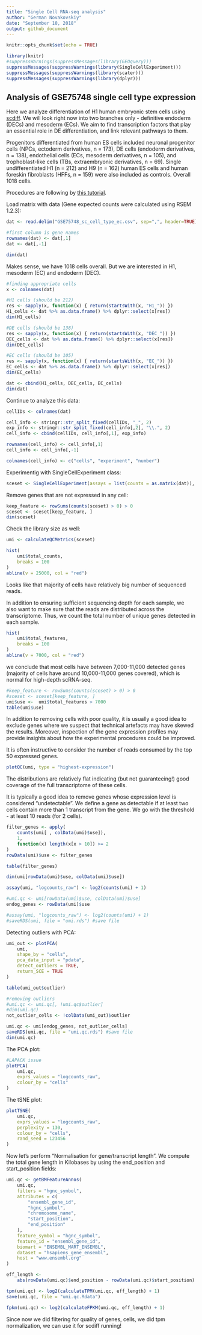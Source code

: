 ```yaml
---
title: "Single Cell RNA-seq analysis"
author: "German Novakovskiy"
date: "September 10, 2018"
output: github_document
---
```


```r
knitr::opts_chunk$set(echo = TRUE)
```
```r
library(knitr)
#suppressWarnings(suppressMessages(library(GEOquery)))
suppressMessages(suppressWarnings(library(SingleCellExperiment)))
suppressMessages(suppressWarnings(library(scater)))
suppressMessages(suppressWarnings(library(dplyr)))
```

## Analysis of GSE75748 single cell type expression

Here we analyze differentiation of H1 human embryonic stem cells using [scdiff](https://github.com/phoenixding/scdiff). We will look right now into two branches only - definitive endoderm (DECs) and mesoderm (ECs). We aim to find transcription factors that play an essential role in DE differentiation, and link relevant pathways to them. 

Progenitors differentiated from human ES cells included neuronal progenitor cells (NPCs, ectoderm derivatives, n = 173), DE cells (endoderm derivatives, n = 138), endothelial cells (ECs, mesoderm derivatives, n = 105), and trophoblast-like cells (TBs, extraembryonic derivatives, n = 69). Single undifferentiated H1 (n = 212) and H9 (n = 162) human ES cells and human foreskin fibroblasts (HFFs, n = 159) were also included as controls. Overall 1018 cells. 

Procedures are following by [this tutorial](https://hemberg-lab.github.io/scRNA.seq.course/tabula-muris.html). 

Load matrix with data (Gene expected counts were calculated using RSEM 1.2.3):
```r
dat <- read.delim("GSE75748_sc_cell_type_ec.csv", sep=",", header=TRUE)

#first column is gene names
rownames(dat) <- dat[,1]
dat <- dat[,-1]

dim(dat)
```

Makes sense, we have 1018 cells overall. But we are interested in H1, mesoderm (EC) and endoderm (DEC). 
```r
#finding appropriate cells
x <- colnames(dat)

#H1 cells (should be 212)
res <- sapply(x, function(x) { return(startsWith(x, "H1_")) })
H1_cells <- dat %>% as.data.frame() %>% dplyr::select(x[res])
dim(H1_cells)
```
```r
#DE cells (should be 138)
res <- sapply(x, function(x) { return(startsWith(x, "DEC_")) })
DEC_cells <- dat %>% as.data.frame() %>% dplyr::select(x[res])
dim(DEC_cells)
```
```r
#EC cells (should be 105)
res <- sapply(x, function(x) { return(startsWith(x, "EC_")) })
EC_cells <- dat %>% as.data.frame() %>% dplyr::select(x[res])
dim(EC_cells)
```
```r
dat <- cbind(H1_cells, DEC_cells, EC_cells)
dim(dat)
```

Continue to analyze this data:
```r
cellIDs <- colnames(dat)

cell_info <- stringr::str_split_fixed(cellIDs, "_", 2)
exp_info <- stringr::str_split_fixed(cell_info[,2], "\\.", 2)
cell_info <- cbind(cellIDs, cell_info[,1], exp_info)

rownames(cell_info) <- cell_info[,1]
cell_info <- cell_info[,-1]

colnames(cell_info) <- c("cells", "experiment", "number")
```

Experimentig with SingleCellExperiment class:
```r
sceset <- SingleCellExperiment(assays = list(counts = as.matrix(dat)), colData=cell_info)
```

Remove genes that are not expressed in any cell:
```r
keep_feature <- rowSums(counts(sceset) > 0) > 0
sceset <- sceset[keep_feature, ]
dim(sceset)
```

Check the library size as well:
```r
umi <- calculateQCMetrics(sceset)

hist(
    umi$total_counts,
    breaks = 100
)
abline(v = 25000, col = "red")
```
Looks like that majority of cells have relatively big number of sequenced reads.

In addition to ensuring sufficient sequencing depth for each sample, we also want to make sure that the reads are distributed across the transcriptome. Thus, we count the total number of unique genes detected in each sample.
```r
hist(
    umi$total_features,
    breaks = 100
)
abline(v = 7000, col = "red")
```

we conclude that most cells have between 7,000-11,000 detected genes (majority of cells have around 10,000-11,000 genes covered), which is normal for high-depth scRNA-seq. 
```r
#keep_feature <- rowSums(counts(sceset) > 0) > 0
#sceset <- sceset[keep_feature, ]
umi$use <-  umi$total_features > 7000
table(umi$use)
```

In addition to removing cells with poor quality, it is usually a good idea to exclude genes where we suspect that technical artefacts may have skewed the results. Moreover, inspection of the gene expression profiles may provide insights about how the experimental procedures could be improved.

It is often instructive to consider the number of reads consumed by the top 50 expressed genes.
```r
plotQC(umi, type = "highest-expression")
```
The distributions are relatively flat indicating (but not guaranteeing!) good coverage of the full transcriptome of these cells.

It is typically a good idea to remove genes whose expression level is considered “undetectable”. We define a gene as detectable if at least two cells contain more than 1 transcript from the gene. We go with the threshold - at least 10 reads (for 2 cells).
```r
filter_genes <- apply(
    counts(umi[ , colData(umi)$use]), 
    1, 
    function(x) length(x[x > 10]) >= 2
)
rowData(umi)$use <- filter_genes

table(filter_genes)
```
```r
dim(umi[rowData(umi)$use, colData(umi)$use])
```

```r
assay(umi, "logcounts_raw") <- log2(counts(umi) + 1)

#umi.qc <- umi[rowData(umi)$use, colData(umi)$use]
endog_genes <- rowData(umi)$use

#assay(umi, "logcounts_raw") <- log2(counts(umi) + 1)
#saveRDS(umi, file = "umi.rds") #save file
```

Detecting outliers with PCA:
```r
umi_out <- plotPCA(
    umi,
    shape_by = "cells",
    pca_data_input = "pdata",
    detect_outliers = TRUE,
    return_SCE = TRUE
)
```
```r
table(umi_out$outlier)
```
```r
#removing outliers
#umi.qc <- umi.qc[, !umi.qc$outlier]
#dim(umi.qc)
not_outlier_cells <- !colData(umi_out)$outlier
```
```r
umi.qc <- umi[endog_genes, not_outlier_cells]
saveRDS(umi.qc, file = "umi.qc.rds") #save file
dim(umi.qc)
```

The PCA plot:
```r
#LAPACK issue
plotPCA(
    umi.qc,
    exprs_values = "logcounts_raw",
    colour_by = "cells"
)
```

The tSNE plot:
```r
plotTSNE(
    umi.qc,
    exprs_values = "logcounts_raw",
    perplexity = 130,
    colour_by = "cells",
    rand_seed = 123456
)
```

Now let's perform "Normalisation for gene/transcript length". We compute the total gene length in Kilobases by using the end_position and start_position fields:
```r
umi.qc <- getBMFeatureAnnos(
    umi.qc,
    filters = "hgnc_symbol", 
    attributes = c(
        "ensembl_gene_id",
        "hgnc_symbol",
        "chromosome_name",
        "start_position",
        "end_position"
    ), 
    feature_symbol = "hgnc_symbol",
    feature_id = "ensembl_gene_id",
    biomart = "ENSEMBL_MART_ENSEMBL", 
    dataset = "hsapiens_gene_ensembl",
    host = "www.ensembl.org"
)

eff_length <- 
    abs(rowData(umi.qc)$end_position - rowData(umi.qc)$start_position) / 1000

tpm(umi.qc) <- log2(calculateTPM(umi.qc, eff_length) + 1)
save(umi.qc, file = "umi.qc.Rdata")
```

```r
fpkm(umi.qc) <- log2(calculateFPKM(umi.qc, eff_length) + 1)
```

Since now we did filtering for quality of genes, cells, we did tpm normalization, we can use it for scdiff running!